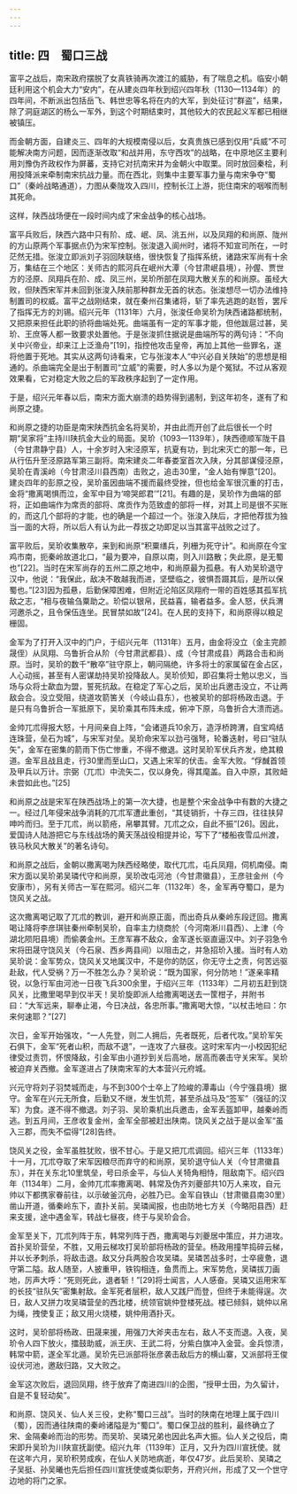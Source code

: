 ```yaml
---
---
---
```

title: 四　蜀口三战
---




富平之战后，南宋政府摆脱了女真铁骑再次渡江的威胁，有了喘息之机。临安小朝廷利用这个机会大力“安内”，在从建炎四年秋到绍兴四年秋（1130—1134年）的四年间，不断派出包括岳飞、韩世忠等名将在内的大军，到处征讨“群盗”，结果，除了洞庭湖区的杨么一军外，到这个时期结束时，其他较大的农民起义军都已相继被镇压。

而金朝方面，自建炎三、四年的大规模南侵以后，女真贵族已感到仅用“兵威”不可能解决南方问题，因而逐渐改取“和战并用，东守西攻”的战略，在中原地区主要利用刘豫伪齐政权作为屏蕃，支持它对抗南宋并为金朝火中取栗。同时放回秦桧，利用投降派来牵制南宋抗战力量。而在西北，则集中主要军事力量与南宋争夺“蜀口”（秦岭战略通道），力图从秦陇攻入四川，控制长江上游，扼住南宋的咽喉而制其死命。

这样，陕西战场便在一段时间内成了宋金战争的核心战场。

富平兵败后，陕西六路中只有阶、成、岷、凤、洮五州，以及凤翔的和尚原、陇州的方山原两个军事据点仍为宋军控制。张浚退入阆州时，诸将不知宣司所在，一时茫然无措。张浚立即派刘子羽回陕联络，很快恢复了指挥系统，诸路宋军尚有十余万，集结在三个地区：关师古的熙河兵在岷州大潭（今甘肃岷县境），孙偓、贾世方的泾原、凤翔兵在阶、成、凤三州，吴玠所部在凤翔大散关东的和尚原。虽经大败，但陕西宋军并未回到张浚入陕前那种群龙无首的状态。张浚想尽一切办法维持制置司的权威。富平之战刚结束，就在秦州召集诸将，斩了率先逃跑的赵哲，罢斥了指挥无方的刘锡。绍兴元年（1131年）六月，张浚任命吴玠为陕西诸路都统制，又把原来担任此职的骄将曲端处死。曲端虽有一定的军事才能，但他跋扈过甚，吴玠、王庶等人都一致要求处置他。于是张浚抓住据说是曲端所写的两句诗：“不向关中兴帝业，却来江上泛渔舟”[19]，指控他攻击皇帝，再加上其他一些罪名，遂将他置于死地。其实从这两句诗看来，它与张浚本人“中兴必自关陕始”的思想是相通的。杀曲端完全是出于制置司“立威”的需要，时人多以为是个冤狱。不过从客观效果看，它对稳定大败之后的军政秩序起到了一定作用。

于是，绍兴元年春以后，南宋方面大崩溃的趋势得到遏制，到这年初冬，遂有了和尚原之捷。

和尚原之捷的功臣是南宋陕西抗金名将吴玠，并由此而开创了此后很长一个时期“吴家将”主持川陕抗金大业的局面。吴玠（1093—1139年），陕西德顺军陇干县（今甘肃静宁县）人，十余岁时入宋泾原军，抗夏有功，到北宋灭亡的那一年，已从行伍升至泾原路军第三副将。南宋建炎二年春娄室首次入陕，分其部谋侵泾原，吴玠在青溪岭（今甘肃泾川县西南）击败之，追击30里，“金人始有惮意”[20]。建炎四年的彭原之役，吴玠虽因曲端不援而最终受挫，但也给金军很沉重的打击，金将“撒离喝惧而泣，金军中目为‘啼哭郎君’”[21]。有趣的是，吴玠作为曲端的部将，正如曲端作为席贡的部将、席贡作为范致虚的部将一样，对其上司是很不买账的，而这几个部将的才能，也的确是一个超过一个。张浚入陕后，才把他荐拔为独当一面的大将，所以后人有认为此一荐拔之功即足以当其富平战败之过了。

富平败后，吴玠收集散卒，来到和尚原“积粟缮兵，列栅为死守计”。和尚原在今宝鸡市南，扼秦岭故道北口，“最为要冲，自原以南，则入川路散；失此原，是无蜀也”[22]。当时在宋军尚存的五州二原之地中，和尚原最为孤悬。有人劝吴玠退守汉中，他说：“我保此，敌决不敢越我而进，坚壁临之，彼惧吾蹑其后，是所以保蜀也。”[23]因为孤悬，后勤保障困难，但附近沦陷区凤翔府一带的百姓感其孤军抗敌之志，“相与夜输刍粟助之。玠偿以银帛，民益喜，输者益多。金人怒，伏兵渭河邀杀之，且令保伍连坐。民冒禁如故”[24]。在人民的支持下，和尚原得以粮足栅固。

金军为了打开入汉中的门户，于绍兴元年（1131年）五月，由金将没立（金主完颜晟侄）从凤翔、乌鲁折合从阶（今甘肃武都县）、成（今甘肃成县）两路合击和尚原。当时，吴玠的数千“散卒”驻守原上，朝问隔绝，许多将士的家属留在金占区，人心动摇，甚至有人密谋劫持吴玠投降敌人。吴玠侦知，即召集将士勉以忠义，当场与众将士歃血为盟，誓死抗敌。在稳定了军心之后，吴玠出兵邀击没立，不让两敌会合。没立受阻，绕道攻箭筈关（今岐山县东），也被吴玠的部将杨政击退。于是只有乌鲁折合一军抵原下，吴玠乘其布阵未成，俯冲下原，乌鲁折合大溃而逃。

金帅兀朮得报大怒，十月间亲自上阵，“会诸道兵10余万，造浮桥跨渭，自宝鸡结连珠营，垒石为城”，与宋军对垒。吴玠命宋军以劲弓强弩，轮番迭射，号曰“驻队矢”，金军在密集的箭雨下伤亡惨重，不得不撤退。这时吴玠军伏兵齐发，绝其粮道。金军且战且走，行30里而至山口，又遇上宋军的伏击。金军大败。“俘䤋首领及甲兵以万计。宗弼（兀朮）中流矢二，仅以身免，得其麾盖。自入中原，其败衄未尝如此也。”[25]

和尚原之战是宋军在陕西战场上的第一次大捷，也是整个宋金战争中有数的大捷之一。经过几年侵宋战争消耗的兀朮军遭此重创，“其徒销折，十存三四，往往扶舁呻吟而归。至于兀朮，尚以箭疮，帛攀其臂。兀朮之众，自此不振”[26]。因此，爱国诗人陆游把它与东线战场的黄天荡战役相提并论，写下了“楼船夜雪瓜州渡，铁马秋风大散关”的著名诗句。

和尚原之战后，金朝以撒离喝为陕西经略使，取代兀朮，屯兵凤翔，伺机南侵。南宋方面以吴玠弟吴璘代守和尚原，吴玠改屯河池（今甘肃徽县），王彦驻金州（今安康市），另有关师古一军在熙河。绍兴二年（1132年）冬，金军再夺蜀口，是为饶风关之战。

这次撒离喝记取了兀朮的教训，避开和尚原正面，而出奇兵从秦岭东段迂回。撒离喝让降将李彦琪驻秦州牵制吴玠，自率主力绕商於（今河南淅川县西）、上津（今湖北陨阳县境）而偷袭金州。王彦军寡不敌众，金军遂长驱直逼汉中。刘子羽急令宋将田晟守饶风关（今石泉、西乡两县间）以阻击之，并急招玠入援。当时有人劝吴玠说：金军势众，饶风关又地属汉中，不是你的防区，你无守土之责，何苦远驱赴敌，代人受祸？万一不胜怎么办？吴玠说：“既为国家，何分防地！”遂亲率精锐，以急行军由河池一日夜飞兵300余里，于绍兴三年（1133年）二月初五赶到饶风关，比撒里喝早到仅半天！吴玠旋即派人给撒离喝送去一筐柑子，并附书曰：“大军远来，聊奉止渴，今日决战，各忠所事。”撒离喝大惊，“以杖击地曰：尔来何速耶？”[27]

次日，金军开始强攻，“一人先登，则二人拥后，先者既死，后者代攻。”吴玠军矢石俱下，金军“死者山积，而敌不退”，一连攻了六昼夜。这时宋军内一小校因犯纪律受过责罚，怀恨降敌，引金军由小道抄到关后高地，居高而袭击守关宋军。吴玠被迫弃关西撤。金军遂进占了陕南宋军的大本营兴元府城。

兴元守将刘子羽焚城而走，与不到300个士卒上了险峻的潭毒山（今宁强县境）据守。金军在兴元无所食，后勤又不继，发生饥荒，甚至杀战马及“签军”（强征的汉军）为食。遂不得不撤退。刘子羽、吴玠乘机出兵邀击，金军丢盔卸甲，越秦岭而逃。到五月间，王彦收复金州，金军全部被赶出陕南。饶风关之战于是以金军“虽入三郡，而失不偿得”[28]告终。

饶风关之役，金军虽胜犹败，很不甘心。于是又把兀朮调回。绍兴三年（1133年）十一月，兀朮夺取了宋军因粮尽而弃守的和尚原，吴玠退守仙人关（今甘肃徽县东），并在关东北10里筑垒，号曰杀金平，与仙人关犄角相恃，阻敌南下。绍兴四年（1134年）二月，金帅兀朮率撒离喝、韩常及伪齐刘夔部共10万人来攻，自元帅以下都携家眷前往，以示破釜沉舟，必胜乃已。金军自铁山（甘肃徽县南30里）凿山开道，循秦岭东下，直扑关前。吴璘闻报，也由防地七方关（今略阳县西）赶来支援，途中遇金军，转战七昼夜，终于与吴玠会合。

金军至关下，兀朮列阵于东，韩常列阵于西，撒离喝与刘夔居中策应，并力进攻。首扑吴玠营垒，不胜，又用云梯攻打吴玠部将杨政的营垒。杨政用撞竿捣碎云梯，并以长矛刺杀，将敌击退。敌又分兵两股合攻吴璘。吴璘苦战多时，士卒疲惫，退守第二隘。敌人随至，人披重甲，铁钩相连，鱼贯而上。宋军势危，吴璘拔刀画地，厉声大呼：“死则死此，退者斩！”[29]将士闻言，人人感奋。吴璘又运用宋军的长技“驻队矢”密集射敌。金军死者层积，敌人又践尸而登，但终于未能得逞。次日，敌人又拼力攻吴璘营垒的西北楼，统领官姚仲登楼死战。楼已倾斜，姚仲以帛为绳，拽使复正；敌又用火烧楼，姚仲用酒扑灭。

这时，吴玠部将杨政、田晟来援，用强刀大斧夹击左右，敌人不支而退。入夜，吴玠令人四下放火，擂鼓助威，派王庆、王武二将，分紫白旗冲入金营。金兵惊溃，韩常中箭，遂全军北遁。吴玠先已派部将张彦袭击敌后方的横山寨，又派部将王俊设伏河池，邀敌归路，又大败之。

金军这次败后，退回凤翔，终于放弃了南进四川的企图，“授甲士田，为久留计，自是不复轻动矣”。

和尚原、饶风关、仙人关三役，史称“蜀口三战”。当时的陕南在地理上属于四川（蜀），因而通往陕南的秦岭诸隘是为“蜀口”。蜀口保卫战的胜利，最终确立了宋、金隔秦岭而治的形势。而吴玠、吴璘兄弟也因此名声大振。仙人关之役后，南宋即升吴玠为川陕宣抚副使。绍兴九年（1139年）正月，又升为四川宣抚使。就在这年六月，吴玠积劳成疾，在仙人关防地病逝，年仅47岁。此后吴玠、吴璘之子吴挺、孙吴曦也先后担任四川宣抚使或类似职务，开府兴州，形成了又一个世守边地的将门之家。